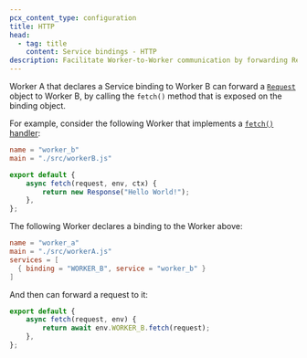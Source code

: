 ```yaml
---
pcx_content_type: configuration
title: HTTP
head:
  - tag: title
    content: Service bindings - HTTP
description: Facilitate Worker-to-Worker communication by forwarding Request objects.
---
```


Worker A that declares a Service binding to Worker B can forward a [`Request`](/workers/runtime-apis/request/) object to Worker B, by calling the `fetch()` method that is exposed on the binding object.

For example, consider the following Worker that implements a [`fetch()` handler](/workers/runtime-apis/handlers/fetch/):


<WranglerConfig>

```toml
name = "worker_b"
main = "./src/workerB.js"
```

</WranglerConfig>

```js
export default {
	async fetch(request, env, ctx) {
		return new Response("Hello World!");
	},
};
```

The following Worker declares a binding to the Worker above:

<WranglerConfig>

```toml
name = "worker_a"
main = "./src/workerA.js"
services = [
  { binding = "WORKER_B", service = "worker_b" }
]
```

</WranglerConfig>

And then can forward a request to it:

```js
export default {
	async fetch(request, env) {
		return await env.WORKER_B.fetch(request);
	},
};
```
